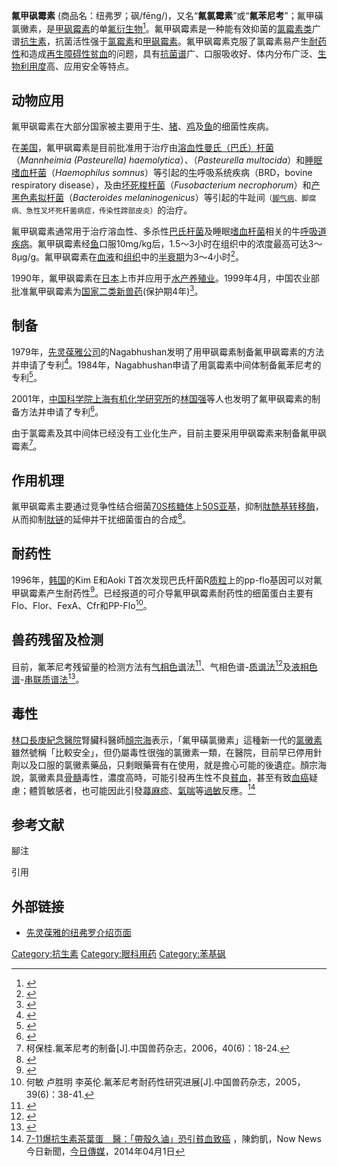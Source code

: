 {{NoteTA|
G1=Drug
}}{{medical small}}

{{Drugbox|
| IUPAC_name = ［R—(R*,R*)］-2,2-二氯-N-［1-（氟甲基）-2-羟-2-［4-（甲基磺酰）苯基］乙基］乙酰胺<br />2,2-dichloro-''N''-((1R,2S)-3-fluoro-1- hydroxy-1-(4-(methylsulfonyl) phenyl) propan-2-yl) ethanamide
| image = Florfenicol.svg
| alt = Structural formula
| image2 = Florfenicol molecule ball.png
| alt2 = Ball-and-stick model of florfenicol
| CAS_number_Ref = {{cascite|changed|??}}
| CAS_number=76639-94-6
| ATCvet = yes
| ATC_prefix = J01
| ATC_suffix = BA90
| ATC_supplemental =   {{ATCvet|J51|BA90}}
| PubChem           = 114811
| ChemSpiderID_Ref = {{chemspidercite|correct|chemspider}}
| ChemSpiderID = 102776
| UNII_Ref = {{fdacite|correct|FDA}}
| UNII = 9J97307Y1H
| KEGG_Ref = {{keggcite|correct|kegg}}
| KEGG = D04194
| ChEMBL_Ref = {{ebicite|changed|EBI}}
| ChEMBL = 1241590
| ChEBI_Ref = {{ebicite|changed|EBI}} 
| ChEBI = 87185
| C=12 | H=14 | Cl=2 | F=1 | N=1 | O=4 | S=1
| molecular_weight = 358.21 g/mol
| bioavailability   =88.8%<ref name="氟苯尼考预混剂说明书">{{cite web |url=http://www.ivdc.gov.cn/directions/bqsms2/95s.pdf |title=氟苯尼考预混剂说明书 |accessdate=2008-08-24 |format=PDF |language=zh-hans |archive-date=2005-05-03 |archive-url=https://web.archive.org/web/20050503095711/http://www.ivdc.gov.cn/directions/bqsms2/95s.pdf |dead-url=yes }}</ref>
| protein_bound     =
| metabolism        =[[肝|肝]]、[[肾|肾]]
| elimination =
| elimination_half-life =
| excretion =
| pregnancy_category=
| legal_status      = [[兽医|兽医]]专用
| routes_of_administration = [[肌肉注射|肌肉注射]]、[[皮下注射|皮下注射]]
}}

'''氟甲砜霉素''' (商品名：纽弗罗；砜/fēng/)，又名“'''氟氯霉素'''”或“'''氟苯尼考'''”；氟甲磺氯黴素，是[[甲砜霉素|甲砜霉素]]的单[[氟|氟]][[衍生物|衍生物]]<ref>{{cite journal | author = Syriopoulou VP, Harding AL, Goldmann DA, Smith AL | title = In vitro antibacterial activity of fluorinated analogs of chloramphenicol and thiamphenicol. | url = https://archive.org/details/sim_antimicrobial-agents-and-chemotherapy_1981-02_19_2/page/294 | journal = Antimicrob Agents Chemother. | volume = 19 | issue = 2 | pages = 294–7 | pmid = 6957162|date=Feb 1981}}</ref>。氟甲砜霉素是一种能有效抑菌的[[氯霉素类|氯霉素类]]广谱[[抗生素|抗生素]]，抗菌活性强于[[氯霉素|氯霉素]]和[[甲砜霉素|甲砜霉素]]。氟甲砜霉素克服了氯霉素易产生[[耐药性|耐药性]]和造成[[再生障碍性贫血|再生障碍性贫血]]的问题，具有[[抗菌谱|抗菌谱]]广、口服吸收好、体内分布广泛、[[生物利用度|生物利用度]]高、应用安全等特点。

== 动物应用==
氟甲砜霉素在大部分国家被主要用于[[牛|牛]]、[[猪|猪]]、[[鸡|鸡]]及[[鱼|鱼]]的细菌性疾病。

在[[美国|美国]]，氟甲砜霉素是目前批准用于治疗由[[溶血性曼氏（巴氏）杆菌|溶血性曼氏（巴氏）杆菌]]（''Mannheimia (Pasteurella) haemolytica''）、{{tsl|en|Pasteurella multocida|多杀性巴氏杆菌}}（''Pasteurella multocida''）和[[睡眠嗜血杆菌|睡眠嗜血杆菌]]（''Haemophilus somnus''）等引起的[[牛亚科|牛]]呼吸系统疾病（BRD，bovine respiratory disease）{{efn|name= | 1= 牛傳染性鼻氣管炎(Infectious bovine rhinotracheitis; IBR)是由{{tsl|en|bovine herpesvirus 1|牛第一型疱疹病毒}}（bovine herpesvirus 1; BHV1）引起之牛隻傳染性疾病。<ref>[http://vettech.nvri.gov.tw/Articles/handbook/48.html 牛傳染性鼻氣管炎Iufectious bovine rhinotracheitis] {{Wayback|url=http://vettech.nvri.gov.tw/Articles/handbook/48.html |date=20140407073014 }} - 獸醫科技資訊網 - [[行政院農業委員會|行政院農業委員會]]家畜衛生試驗所</ref>}}，及由[[坏死梭杆菌|坏死梭杆菌]]（''Fusobacterium necrophorum''）和[[产黑色素拟杆菌|产黑色素拟杆菌]]（''Bacteroides melaninogenicus''）等引起的牛趾间{{tsl|ja|蜂窩織炎|蜂窝织炎}}<small>（[[脚气病|脚气病]]、脚腐病、急性叉坏死杆菌病症，传染性蹄部皮炎）</small>的治疗。

氟甲砜霉素通常用于治疗溶血性{{tsl|en|Mannheimia haemolytica|曼氏杆菌}}、多杀性[[巴氏杆菌|巴氏杆菌]]及睡眠[[嗜血杆菌|嗜血杆菌]]相关的牛[[呼吸道疾病|呼吸道疾病]]。氟甲砜霉素经[[鱼|鱼]]口服10mg/kg后，1.5～3小时在组织中的浓度最高可达3～8μg/g。氟甲砜霉素在[[血液|血液]]和[[组织|组织]]中的[[半衰期|半衰期]]为3～4小时<ref>{{cite web |url=http://www.ivdc.gov.cn/directions/t20070816_26976.htm |title=氟苯尼考预混剂(50％)说明书和标签 |accessdate=2008-08-24 |date=2007-08-16 |publisher=中国兽药信息网 |language=zh-hans |archive-date=2008-12-01 |archive-url=https://web.archive.org/web/20081201111213/http://www.ivdc.gov.cn/directions/t20070816_26976.htm |dead-url=yes }}</ref>。

1990年，氟甲砜霉素在[[日本|日本]]上市并应用于[[水产养殖业|水产养殖业]]。1999年4月，中国农业部批准氟甲砜霉素为[[国家二类新兽药|国家二类新兽药]](保护期4年)<ref> {{cite web |url=http://www.agri.gov.cn/xumugb/2000-5-5.htm |title=关于批准地克珠利溶液等产品为新兽药的通知 |accessdate=2008-08-24 |date=1999-04-21 |publisher=[[中华人民共和国农业部|中华人民共和国农业部]] |language=zh-hans }}{{dead link|date=2018年3月 |bot=InternetArchiveBot |fix-attempted=yes }}</ref>。

== 制备 ==
1979年，[[先灵葆雅公司|先灵葆雅公司]]的Nagabhushan发明了用甲砜霉素制备氟甲砜霉素的方法并申请了专利<ref> {{cite web|url=http://www.freepatentsonline.com/4235892.html |title=1-Aryl-2-acylamido-3-fluoro-1-propanols, methods for their use as antibacterial agents and compositions useful therefor |accessdate=2008-06-27 |first=Nagabhushan |coauthors=Tattanahalli L. (Parsippany, NJ) |date=1979-02-05 |publisher=FreePatentsOnline.com |language=en }}</ref>。1984年，Nagabhushan申请了用氯霉素中间体制备氟苯尼考的专利<ref>{{cite web |url=http://www.freepatentsonline.com/4582918.html |title=Preparation of intermediates for (threo)-1-aryl-2-acylamido-3-fluoro-1-propanols |accessdate=2008-06-27 |first=Nagabhushan |coauthors=Tattanahali L. (Parsippany, NJ) Mccombie, Stuart W. (Caldwell, NJ) |date=1984-09-19 |publisher=FreePatentsOnline.com |language=en |archive-date=2016-03-04 |archive-url=https://web.archive.org/web/20160304203252/http://www.freepatentsonline.com/4582918.html |dead-url=no }}</ref>。

2001年，[[中国科学院|中国科学院]][[上海有机化学研究所|上海有机化学研究所]]的[[林国强_(1943年)|林国强]]等人也发明了氟甲砜霉素的制备方法并申请了专利<ref> {{cite web |url=http://search.sipo.gov.cn/sipo/zljs/hyjs-yx-new.jsp?recid=CN01113056.3&leixin=fmzl&title=%D2%BB%D6%D6%B4%D3L%D0%CD%C8%A1%B4%FA%B1%BD%CB%BF%B0%B1%CB%E1%F5%A5%D6%C6%B1%B8D%A3%AD%A3%A8%A3%AD%A3%A9%A3%AD%CB%D5%CA%BD1%A3%ADR%A3%AD%C8%A1%B4%FA%B1%BD%BB%F9%A3%AD2%A3%AD%B6%FE%C2%C8%D2%D2%F5%A3%B0%B1%BB%F9%A3%AD3%A3%AD%B7%FA%A3%AD1%A3%AD%B1%FB%B4%BC%B5%C4%B7%BD%B7%A8&ipc=C07C233/18 |title=一种从L型取代苯丝氨酸酯制备D－（－）－苏式1－R－取代苯基－2－二氯乙酰氨基－3－氟－1－丙醇的方法 |accessdate=2008-06-27 |first=林国强 |coauthors=雷新胜;黄浩;俞晓明;李榕 |date=2001-12-19 |publisher=[[国家知识产权局|国家知识产权局]] |language=zh-hans }}{{dead link|date=2018年3月 |bot=InternetArchiveBot |fix-attempted=yes }}</ref>。

由于氯霉素及其中间体已经没有工业化生产，目前主要采用甲砜霉素来制备氟甲砜霉素<ref>柯保桂.氟苯尼考的制备[J].中国兽药杂志，2006，40(6)：18-24.</ref>。

== 作用机理 ==
氟甲砜霉素主要通过竞争性结合细菌[[70S|70S]][[核糖体|核糖体]]上[[50S|50S]][[亚基|亚基]]，抑制[[肽酰基转移酶|肽酰基转移酶]]，从而抑制[[肽链|肽链]]的延伸并干扰细菌蛋白的合成<ref name="氟苯尼考预混剂说明书"> {{cite web |url=http://www.ivdc.gov.cn/directions/bqsms2/95s.pdf |title=氟苯尼考预混剂说明书 |accessdate=2008-08-24 |format=PDF |language=zh-hans }}{{dead link|date=2018年3月 |bot=InternetArchiveBot |fix-attempted=yes }}</ref>。

== 耐药性 ==
1996年，[[韩国|韩国]]的Kim E和Aoki T首次发现巴氏杆菌R[[质粒|质粒]]上的pp-flo基因可以对氟甲砜霉素产生耐药性<ref>{{cite journal|title=Sequence analysis of the florfenicol resistance gene encoded in the transferable R-plasmid of a fish pathogen, Pasteurella piscicida.|journal=Microbiol Immunol|date=1996|first=Kim E|last=|coauthors=Aoki T.|volume=40|issue=9|pages=665-9|id=PMID 8908612|url=http://www.ncbi.nlm.nih.gov/pubmed/8908612|format=|accessdate=2008-08-24|archive-date=2010-08-15|archive-url=https://web.archive.org/web/20100815081654/http://www.ncbi.nlm.nih.gov/pubmed/8908612|dead-url=no}}</ref>。已经报道的可介导氟甲砜霉素耐药性的细菌蛋白主要有Flo、Flor、FexA、Cfr和PP-Flo<ref>何敏 卢胜明 李英伦.氟苯尼考耐药性研究进展[J].中国兽药杂志，2005，39(6)：38-41.</ref>。

== 兽药残留及检测==
目前，氟苯尼考残留量的检测方法有[[气相色谱|气相色谱]]法<ref> {{cite web |url=http://mail.tsinfo.js.cn/bzsq/firstpage/NY/B50/NYG%20958.13-2007.pdf2578.pdf |title=水产品中氯霉素、甲砜霉素、氟甲砜霉素残留量的测定 气相色谱法 |accessdate=2008-06-27 |date=2007-12-29 |format=PDF |publisher=[[中华人民共和国农业部|中华人民共和国农业部]] |language=zh-hans }}{{dead link|date=2018年3月 |bot=InternetArchiveBot |fix-attempted=yes }}</ref>、气相色谱-[[质谱法|质谱法]]<ref> {{cite web |url=http://mail.tsinfo.js.cn/bzsq/firstpage/NY/B50/NYG%20958.14-2007.pdf3962.pdf |title=水产品中氯霉素、甲砜霉素、氟甲砜霉素残留量的测定 气相色谱-质谱法 |accessdate=2008-06-27 |date=2007-12-29 |format=PDF |publisher=[[中华人民共和国农业部|中华人民共和国农业部]] |language=zh-hans }}{{dead link|date=2018年3月 |bot=InternetArchiveBot |fix-attempted=yes }}</ref>及[[液相色谱|液相色谱]]-[[串联质谱法|串联质谱法]]<ref> {{cite web |url=http://mail.tsinfo.js.cn/bzsq/firstpage/GB/X00/GB_T%2020756-2006.pdf6487.pdf |title=可食动物肌肉、肝脏和水产品中氯霉素、甲砜霉素和氟苯尼考残留量的测定液相色谱-串联质谱法 |accessdate=2008-06-27 |date=2006 |format=PDF |language=zh-hans }}{{dead link|date=2018年3月 |bot=InternetArchiveBot |fix-attempted=yes }}</ref>。

== 毒性 ==
[[長庚醫療財團法人|林口長庚紀念醫院]]腎臟科醫師[[顏宗海|顏宗海]]表示，「氟甲磺氯黴素」這種新一代的[[氯黴素|氯黴素]]雖然號稱「比較安全」，但仍屬毒性很強的氯黴素一類，在醫院，目前早已停用針劑以及口服的氯黴素藥品，只剩眼藥膏有在使用，就是擔心可能的後遺症。顏宗海說，氯黴素具[[骨髓|骨髓]]毒性，濃度高時，可能引發再生性不良[[貧血|貧血]]，甚至有致[[血癌|血癌]]疑慮；體質敏感者，也可能因此引發[[蕁麻疹|蕁麻疹]]、[[氣喘|氣喘]]等[[過敏|過敏]]反應。<ref>[http://www.nownews.com/n/2014/04/01/1173440 7-11爆抗生素茶葉蛋　醫：「帶殼久滷」恐引貧血致癌] {{Wayback|url=http://www.nownews.com/n/2014/04/01/1173440 |date=20140404082826 }}，陳鈞凱，Now News今日新聞，[[今日傳媒|今日傳媒]]，2014年04月1日</ref>

== 参考文献 ==
;腳注
{{notelist|iger=}}
;引用
{{reflist|2}}

== 外部链接 ==
*[http://www.nuflor.com 先灵葆雅的纽弗罗介绍页面] {{Wayback|url=http://www.nuflor.com/ |date=20191219043749 }}

{{蛋白质合成抑制剂类抗生素}}{{眼科抗感染药}}

[[Category:抗生素|Category:抗生素]]
[[Category:眼科用药|Category:眼科用药]]
[[Category:苯基砜|Category:苯基砜]]